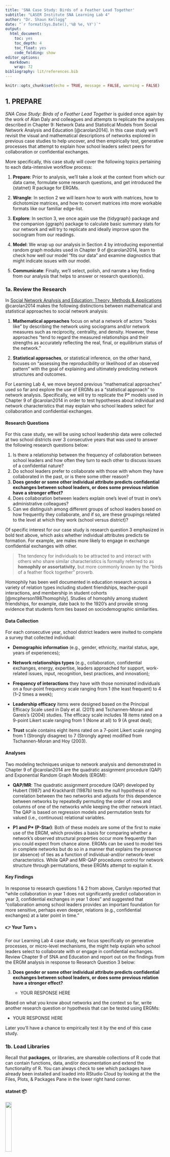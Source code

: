 ```yaml
---
title: 'SNA Case Study: Birds of a Feather Lead Together'
subtitle: "LASER Institute SNA Learning Lab 4"
author: "Dr. Shaun Kellogg"
date: "`r format(Sys.Date(),'%B %e, %Y')`"
output:
  html_document:
    toc: yes
    toc_depth: 4
    toc_float: yes
    code_folding: show
editor_options:
  markdown:
    wrap: 72
bibliography: lit/references.bib
---
```


```r
knitr::opts_chunk$set(echo = TRUE, message = FALSE, warning = FALSE)
```

## 1. PREPARE

*SNA Case Study: Birds of a Feather Lead Together* is guided once again
by the work of Alan Daly and colleagues and attempts to replicate the
analyses described in Chapter 9: Network Data and Statistical Models
from Social Network Analysis and Education [@carolan2014]. In this case
study we'll revisit the visual and mathematical descriptions of networks
explored in previous case studies to help uncover, and then empirically
test, generative processes that attempt to explain how school leaders
select peers for collaboration or confidential exchanges.

More specifically, this case study will cover the following topics
pertaining to each data-intensive workflow process:

1.  **Prepare**: Prior to analysis, we'll take a look at the context
    from which our data came, formulate some research questions, and get
    introduced the {statnet} R package for ERGMs.

2.  **Wrangle**: In section 2 we will learn how to work with matrices,
    how to dichotomize matrices, and how to convert matrices into more
    workable formats like our familiar edge-list.

3.  **Explore**: In section 3, we once again use the {tidygraph} package
    and the companion {ggraph} package to calculate basic summary stats
    for our network and will try to replicate and ideally improve upon
    the sociogram from our readings.

4.  **Model**: We wrap up our analysis in Section 4 by introducing
    exponential random graph modules used in Chapter 9 of @carolan2014,
    learn to check how well our model "fits our data" and examine
    diagnostics that might indicate issues with our model.

5.  **Communicate**: Finally, we'll select, polish, and narrate a key
    finding from our analysis that helps to answer or research
    question(s).

### 1a. Review the Research

In [Social Network Analysis and Education: Theory, Methods &
Applications](https://methods.sagepub.com/book/social-network-analysis-and-education)
@carolan2014 makes the following distinctions between mathematical and
statistical approaches to social network analysis:

1.  **Mathematical approaches** focus on what a network of actors "looks
    like" by describing the network using sociograms and/or network
    measures such as reciprocity, centrality, and density. However,
    these approaches "tend to regard the measured relationships and
    their strengths as accurately reflecting the real, final, or
    equilibrium status of the network."

2.  **Statistical approaches**, or statistical inference, on the other
    hand, focuses on "assessing the reproducibility or likelihood of an
    observed pattern" with the goal of explaining and ultimately
    predicting network structures and outcomes.

For Learning Lab 4, we move beyond previous "mathematical approaches"
used so far and explore the use of ERGMs as a "statistical approach" to
network analysis. Specifically, we will try to replicate the P\* models
used in Chapter 9 of @carolan2014 in order to test hypotheses about
individual and network characteristics that may explain who school
leaders select for collaboration and confidential exchanges.

#### Research Questions

For this case study, we will be using school leadership data were
collected at two school districts over 3 consecutive years that was used
to answer the following research questions below:

1.  Is there a relationship between the frequency of collaboration
    between school leaders and how often they turn to each other to
    discuss issues of a confidential nature?
2.  Do school leaders prefer to collaborate with those with whom they
    have collaborated in the past, or is there some other reason?
3.  **Does gender or some other individual attribute predicts
    confidential exchanges between school leaders, or does some previous
    relation have a stronger effect?**
4.  Does collaboration between leaders explain one's level of trust in
    one's administrative colleagues?
5.  Can we distinguish among different groups of school leaders based on
    how frequently they collaborate, and if so, are these groupings
    related to the level at which they work (school versus district)?

Of specific interest for our case study is research question 3
emphasized in bold text above, which asks whether individual attributes
predicts tie formation. For example, are males more likely to engage in
exchange confidential exchanges with other.

> The tendency for individuals to be attracted to and interact with
> others who share similar characteristics is formally referred to as
> **homophily or assortativity**, but more commonly known by the "birds
> of a feather flock together" proverb.

Homophily has been well documented in education research across a
variety of relation types including student friendships, teacher-pupil
interactions, and membership in student cohorts
[@mcpherson1987homophily]. Studies of homophily among student
friendships, for example, date back to the 1920's and provide strong
evidence that students form ties based on sociodemographic similarities.

#### Data Collection

For each consecutive year, school district leaders were invited to
complete a survey that collected individual:

-   **Demographic information** (e.g., gender, ethnicity, marital
    status, age, years of experiences);

-   **Network relationships types** (e.g., collaboration, confidential
    exchanges, energy, expertise, leaders approached for support,
    work-related issues, input, recognition, best practices, and
    innovation);

-   **Frequency of interactions** they have with those nominated
    individuals on a four-point frequency scale ranging from 1 (the
    least frequent) to 4 (1--2 times a week);

-   **Leadership efficacy** items were designed based on the Principal
    Efficacy Scale used in Daly et al. (2011) and Tschannen-Moran and
    Gareis's (2004) studies. The efficacy scale includes 18 items rated
    on a 9-point Likert scale ranging from 1 (None at all) to 9 (A great
    deal);

-   **Trust** scale contains eight items rated on a 7-point Likert scale
    ranging from 1 (Strongly disagree) to 7 (Strongly agree) modified
    from Tschannen-Moran and Hoy (2003).

#### Analyses

Two modeling techniques unique to network analysis and demonstrated in
Chapter 9 of @carolan2014 are the quadratic assignment procedure (QAP)
and Exponential Random Graph Models (ERGM):

-   **QAP/MR**: The quadratic assignment procedure (QAP) developed by
    Hubert (1987) and Krackhardt (1987b) tests the null hypothesis of no
    correlation between the two networks and adjusts for this dependence
    between networks by repeatedly permuting the order of rows and
    columns of one of the networks while keeping the other network
    intact. The QAP is based on regression models and permutation tests
    for valued (i.e., continuous) relational variables.

-   **P1 and P\* (P-Star)**: Both of these models are some of the first
    to make use of the ERGM, which provides a basis for comparing
    whether a network's observed structural properties occur more
    frequently than you could expect from chance alone. ERGMs can be
    used to model ties in complete networks but do so in a manner that
    explains the presence (or absence) of ties as a function of
    individual-and/or network-level characteristics. While QAP and
    MR-QAP procedures control for network structure through
    permutations, these ERGMs attempt to explain it.

#### Key Findings

In response to research questions 1 & 2 from above, Carolyn reported
that "while collaboration in year 1 does not significantly predict
collaboration in year 3, confidential exchanges in year 1 does" and
suggested that "collaboration among school leaders provides an important
foundation for more sensitive, perhaps even deeper, relations (e.g.,
confidential exchanges) at a later point in time."

#### 👉 Your Turn ⤵

For our Learning Lab 4 case study, we focus specifically on generative
processes, or micro-level mechanisms, the might help explain who school
leaders select to collaborate with or engage in confidential exchanges.
Review Chapter 9 of SNA and Education and report out on the findings
from the ERGM analysis in response to Research Question 3 below:

3.  **Does gender or some other individual attribute predicts
    confidential exchanges between school leaders, or does some previous
    relation have a stronger effect?**

    -   YOUR RESPONSE HERE

Based on what you know about networks and the context so far, write
another research question or hypothesis that can be tested using ERGMs:

-   YOUR RESPONSE HERE

Later you'll have a chance to empirically test it by the end of this
case study.

### 1b. Load Libraries

Recall that **packages**, or libraries, are shareable collections of R
code that can contain functions, data, and/or documentation and extend
the functionality of R. You can always check to see which packages have
already been installed and loaded into RStudio Cloud by looking at the
the Files, Plots, & Packages Pane in the lower right hand corner.

#### statnet 📦

![](img/statnetlogo.png){width="20%"}

Similar to the collection of packages contained in the {tidyverse}
package, the Statnet Team [@handcock] has developed a suite of R
packages for the management, exploration, statistical analysis,
simulation and vizualization of network data. The statistical modeling
framework used in {statnet} relies on Exponential-family Random Graph
Models (ERGMs).

As noted in the [statnet
tutorial](http://statnet.org/Workshops/ergm_tutorial.html#The_statnet_Project)
by the same authors, the exponential-family random graph models (ERGMs)
are a general class of models based in exponential-family theory for
specifying the probability distribution for a set of random graphs or
networks. Within this framework, one can---among other tasks:

1.  Define a model for a network that includes covariates representing
    features like homophily, mutuality, triad effects, and a wide range
    of other structural features of interest;

2.  Obtain maximum-likehood estimates for the parameters of the
    specified model for a given data set;

3.  Test individual coefficients, assess models for convergence and
    goodness-of-fit and perform various types of model comparison; and

4.  Simulate new networks from the underlying probability distribution
    implied by the fitted model.

#### 👉 Your Turn ⤵

Let's load the {statnet} package that we'll be using in the Model
section of our case study for bullets 1-3 above, as well as the
following packages that will be using for our network analysis:

-   tidyverse
-   readxl
-   igraph
-   tidygraph
-   ggraph
-   skimr
-   janitor

```r
# YOUR CODE HERE

```

------------------------------------------------------------------------

## 2. WRANGLE

For our data wrangling this week, we'll focus on working with network
data stored as an adjacency matrix. Our primary goals for this section
are learning how to:

a.  **Import Data**. In this section, we use the {readxl} package from
    the tidyverse to read in a matrix and node attributes.

b.  **Dichotomize a Matrix**. As described in Chapter 9, we'll recode
    our edge values to 1s and 0s changing our valued matrix to a binary
    matrix.

c.  **Create Network Graph**. Finally, we'll convert our matrix to an
    edge-list and store both our edges and node attributes as a network
    igraph object in preparation for analysis.

### 2a. Import Data

One of our primary goals is to replicate the ERGM analysis from Chapter
9: Network Data and Statistical Models [@carolan2014]. Specifically,
we'll aim to reproduce the results from Table 9.4. Results of P1 and
P\*Analyses for the Dichotomized and Directed School Leaders
Confidential Exchanges Network Year 3.

To do so, we'll need to import two Excel files from the [Social Network
Analysis and Education companion
site](https://studysites.sagepub.com/carolan/study/resources.htm). The
first file contains our edges stored as a square matrix (more on this
later) and the second file is a standard rectangular data frame that
contains attributes for each node, i.e. school leaders. These files are
included in the data folder of your R Studio project. A description of
each file from the companion website is linked above and each data file
is linked below:

1.  [**School Leaders Data Chapter
    9_d**](https://studysites.sagepub.com/carolan/study/materials/datasets/99472_ds10.xls)**.** This
    adjacency matrix reports on "confidential help" ties among 43 school
    leaders in year 3 of a three-year study. This is a directed valued
    (weighted) network measured on five-point scale ranging from 0 to 4,
    with higher values indicating more frequent collaborations (1--2
    times/week). These data are used throughout Chapter 9.

2.  [**School Leaders Data Chapter
    9_e**](https://studysites.sagepub.com/carolan/study/materials/datasets/99472_ds11.xlsx)**.** This
    rectangular matrix consists of four attribute vectors for 43 school
    leaders. Following the first ID column, the matrix includes an
    efficacy score, trust score, and indicators for whether one works at
    the district-level and is male (1 = yes, 0 = no). These attribute
    variables will be used as covariates in our ERGMs later in this
    walkthrough.

Since we are working with Excel files, we'll need to use the
`read_excel()` function from {readxl} tidyverse package to import our
data. Let's import the `School Leaders Data Chapter 9_e.xlsx` node file
located in the `data/` folder first:

```r
leader_nodes <- read_excel("data/School Leaders Data Chapter 9_e.xlsx", 
                           col_types = c("text", "numeric", "numeric", "numeric", "numeric")) |>
  clean_names()

leader_nodes
```

Note that we specified the `ID` column as "text" and the remaining
columns as "numeric." By default, the `readxl()` function would have
recognized each column as numeric, but the first column indicates the
"names" for each school leader and we'll be using this column to assign
names to our columns and rows for our adjacency matrix in just a bit.

#### 👉 Your Turn ⤵

Recall from above that our relations, or edges, are stored as a valued
[adjacency matrix](https://en.wikipedia.org/wiki/Adjacency_matrix) in
which columns and rows consist of the same actors and each cell contains
information about the tie between each pair of actors. In our case, the
tie is a directed and valued "arc" where the value indicates the
strength of the relationship.

Use the `read_excel()` function to import the
`School Leaders Data Chapter 9_d.xlsx` file, add an argument setting the
column names to `FALSE` since our file is a simple matrix with no header
or column names, and assign the matrix to a variable named
`leader_matrix`:

**Hint:** Type `?read_excel` into the console and check the arguments
section to find the name of the argument used to set column headers.

```r
#YOUR CODE HERE

```

Use the code chunk below to inspect the matrix you just imported and
answer the questions that follow:

```r

```

1.  Is our network a square matrix? What does this tell you about the
    number of nodes in our network?

    -   

2.  Does our network contain self-loops? How do you know?

    -   

3.  What do the values in each cell of our matrix indicate?

    -   

### 2b. Dichotomize Matrix

Since one of our goals is a crude replication of the analysis
demonstrated in Chapter 9, and since working with "valued networks" is a
little more complex than binary networks that simply indicate the
presence or absence of a tie, we will need to "dichotomize" our matrix.
In practice this simply entails converting our valued matrix to a binary
matrix with cells containing just 1s or 0s.

In their article, [Valued Ties Tell Fewer Lies: Why Not To Dichotomize
Network Edges With Thresholds](https://arxiv.org/abs/1101.0788), Thomas
and Blitzstein (2018) highlight several reasons why the dichotomization
procedure is appealing in an investigation aside from convenience and
simplicity:

1.  **Use of Exclusively Binary Methods.** Several classes of models
    have been designed to incorporate binary information directly,
    including the exponential random graph model.

2.  **Ease of Input and Data Collection.** The need to classify
    continuously-valued quantities into a set of discrete groups is
    widespread throughout all of science and technology, particularly
    because of the associated need to make clear decisions based on this
    information.

3.  **Ease of Output in Graphical Representations.** The visual appeal
    of graphs and networks has contributed to much of the field's
    attention in the past decade. When plotting a graphical structure, a
    clever choice of threshold can illuminate which nodes are most
    central, which connections the most vital.

4.  **Sparsity of Structure.** In data where there are very few natural
    zeroes (if any), di- chotomization provides a way to select for a
    small number of connections which are thought to be of the greatest
    importance to the system, or to nominate a number of ties for more
    in-depth study.

5.  **Binning To Address Nonlinearity and Reduce Noise.** If there is a
    nonlinear relationship in the data, binning the data into distinct
    ordinal categories has many advantages, namely, the reduction of
    total mean-squared error, and a corresponding increase in power for
    detecting a true non-zero relationship over an improperly specified
    linear analysis.

As the title of their article suggests, however, @thomas2011valued argue
that the motivations for dichotomization should be revisited as
dichotomization produces a range of problematic issues.

With that in mind, and before we can dichotomize our "matrix," we first
need to convert it to a matrix object recognized by R using the
`as.matrix()` function. We can then check to data format of our
`leader_matrix` using the `class()` function:

```r
leader_matrix <- leader_matrix |>
  as.matrix()

class(leader_matrix)
```

Both the collaboration and confidential help network data were
dichotomized by recoding values originally coded as a 3 and 4 recoded to
1, indicating the presence of a directed tie for both relations, and
zero otherwise.

To dichotomize our our matrix, the following code will "assign" 0's to
all values in our matrix that are less than or equal to 2, and 1's to
all values that are greater the or equal to 3:

```r
leader_matrix[leader_matrix <= 2] <- 0

leader_matrix[leader_matrix >= 3] <- 1
```

#### Add Row and Column Names

Before we can convert to an edge-list, we will also need to add the
names of our nodes to the columns and rows of our matrix. These are
stored in the `ID` column of our `leader_node` data frame. We can use
the `$` operator to select these names and assign to our `leader_matrix`
using the `rownames()` and `colnames()` functions respectively:

```r
rownames(leader_matrix) <- leader_nodes$id

colnames(leader_matrix) <- leader_nodes$id

leader_matrix
```

### 2c. Create Network with Attributes

Recall that edge-lists contain a row for each dyad consisting of at
minimum two columns with the name of each actor, and which conveniently
can also contain other information or attributes about the relationship
such as edge weight, timestamps, or other contextual information as
demonstrated in Learning Lab 1.

Edge-lists also have the advantage of being easier to work with when
using network packages in R.

#### Get Edges

The {igraph} package introduced in Learning Lab 1 has a convenient
`get.data.frame()` function for extracting an edge list from a matrix,
but first we need to convert our matrix to an igraph network object.

```r
adjacency_matrix <- graph.adjacency(leader_matrix,
                                    diag = FALSE)

class(adjacency_matrix)

adjacency_matrix
```

Note that we included the `diag = FALSE` argument which converts all
values along the diagonal to 0s, thereby removing self-loops. I believe
they may have been included when calculating the network descriptives
included in Table 9.1, and our own descriptives may not match exactly,
but we'll need to remove these from our network for the ERGM analysis so
this will save us a step.

Now we can use the `get.data.frame()` function to covert our matrix to a
standard edge-list:

```r
leader_edges <- get.data.frame(adjacency_matrix) |>
  mutate(from = as.character(from)) |>
  mutate(to = as.character(to))


leader_edges
```

#### 👉 Your Turn ⤵

Recall from Learning Lab 2 that we introduced the {tidygraph} package
for preparing and summarizing our Twitter network. Tidygraph includes
the full functionality of `igraph` in a tidy API giving you access to
almost all of the `dplyr` verbs plus a few more, developed for use with
relational data.

Similar to Learning Lab 2, use the `tbl_graph()` function to convert our
`leader_edges` and `leader_nodes` data frames into a network graph
object, by including the following arguments and supplying the
appropriate code:

-   `edges =` expects a data frame, in our case `leader_edges`,
    containing information about the edges in the graph. The nodes of
    each edge must either be in a `to` and `from` column, or in the two
    first columns like the data frame we provided.

-   `nodes =` expects a data frame, in our case `leader_nodes`,
    containing information about the nodes in the graph. If `to` and/or
    `from` are characters or names, like in our data frames, then they
    will be matched to the column named according to `node_key` in
    nodes, if it exists, or matched to the first column in the node
    list.

-   `directed =` specifies whether the constructed graph be directed.

```r
# YOUR CODE HERE

```

Congrats! You made it to the end of data wrangling section and are ready
to start analysis!

------------------------------------------------------------------------

## 3. EXPLORE

In Section 3, we use the {tidygraph} package for retrieving network
descriptives and the {ggraph} package to create a network visualization
to help illustrate these metrics. Specifically, in this section we will:

a.  **Examine Basic Descriptives**. We focus primarily on actors and
    edges in this walkthrough, including whether or not ties were
    reciprocated and node degree, an important and fairly intuitive
    measure of centrality.

b.  **Make a Sociogram**. Finally, we wrap up the explore phases by
    learning to plot a network and tweak key elements like the size,
    shape, and position of nodes and edges to better at communicating
    key findings.

### 3a. Examine Descriptives

As noted in SNA and Education [@carolan2014], many analyses of social
networks are primarily descriptive and aim to either represent the
network's underlying social structure through data-reduction techniques
or to characterize network properties through network measures.

In the analyses described in Chapter 9, descriptives were limited to the
mean and standard deviation for: in-degree, out-degree, trust and
efficacy measures. The proportion of male leaders was also reported. For
section 3a, let's see if we can reproduce these descriptives.

#### Calculate Node Degree

Recall that **degree** is the number of ties to and from an ego, or in
the case of a "simple graph" like ours, degree is simply the number of
people to whom someone is connected. In a directed network,
**in-degree** is the number of connections or ties received, whereas
**out-degree** is the number of connections or ties sent.

The `activate()` function from the {tidygraph} package allows us to
treat the nodes in our network object as if they were a standard data
frame to which we can then apply tidyverse functions such as `select()`,
`filter()`, and `mutate()`.

We can use the `mutate()` functions to create new variables for nodes
such as measures of degree, in-degree, and out-degree using the
`centrality_degree()` function in the {tidygraph} package.

Run the following code to add in- and out-degree measures to each of our
nodes and examine the output:

```r
leader_measures <- leader_graph |>
  activate(nodes) |>
  mutate(in_degree = centrality_degree(mode = "in")) |>
  mutate(out_degree = centrality_degree(mode = "out"))

leader_measures
```

#### 👉 Your Turn ⤵

We now see that, in addition to the previously included attributes
`trust` and `efficacy`, in-degree and out-degree measures have been
added to the nodes in our network. But what if we also want to know to
total number of "alters" each "ego" is connected to, i.e. the total
number of individuals each school leader are connected to?

Modify the code below to calculate `degree` for each school leader in
our network. **Hint:** `centrality_degree` is a wrapper for
`igraph::degree()` and the `mode =` argument can be found in the
corresponding help documentation.

```r

```

#### Summarize Node Measures

We can also use the `activate()` function combined with the
`as_tibble()` function introduced in our previous Learning Lab to
extract our new measures to a separate data frame we'll call
`node_measures` so we can inspect our nodes individually and later use
to calculate some summary stats:

```r
node_measures <- leader_measures |> 
  activate(nodes) |>
  as_tibble()

node_measures
```

Now let's view some basic summary statistics for each of the variables
using the handy `summary()` function included in the R {base} package
and the `skim()` functions from the {skimr} package.

```r
summary(node_measures)

skim(node_measures)
```

It looks like our summary stats for Year 3 confidential exchanges
network and attribute data are pretty close to those reported in Table
9.1 copied from @carolan2014. For example, our mean total efficacy and
trust scores were 6.65 and 4.78 respectively, compared to 6.64 and 4.77
as reported in Chapter 9.

![](img/table-9-1.jpg){width="80%"}

The average in/out-degree for our school leaders data is 3.26, however,
which is a little lower than that reported by Carolyn. Again, this is
likely a function of our removal of self-loops. To test this theory, we
could simply change the `diag = FALSE` argument added to the
`graph.adjacency()` function above to `TRUE` to include self-loops and
then try rerunning all the code above.

#### School/District-Level Stats

Since we are now working with a standard data frame, we can also apply
[{dyplr}](https://dplyr.tidyverse.org/index.html) functions like
[`group_by()`](https://dplyr.tidyverse.org/reference/group_by.html) and
[`summarise()`](https://dplyr.tidyverse.org/reference/summarise.html) to
calculate basic summary stats such as counts, mean, and standard
deviation as follows:

```r
node_measures |>
  group_by(district_site) |>
  summarise(n = n(),
            mean = mean(in_degree), 
            sd = sd(in_degree)
            )
```

We see that our measures are pretty close, but not an exact match.
Again, this is likely due to the self-loops we excluded. For example,
our average in-degree for district-level (coded "1") and school-level
(coded "0") leaders is 4.66 and 2.36 respectively, but reported as 4.72
and 2.64 by @carolan2014.

#### 👉 Your Turn ⤵

Use the code chunk below and additional chunks if needed to try and
replicate the school and district level findings for out-degree, trust
and efficacy measures.

```r

```

How close your result to those reported by Carolyn Table 9.1?

-   YOUR RESPONSE HERE

### 3b. Visualize Network Properties

In Chapter 9, @carolan2014 depicts a directed and dichotomous sociogram
of the **collaboration** network for year 3 is shown in .

![](img/figure-9-1.jpg){width="80%"}

#### 👉 Your Turn ⤵

Try creating a **Year 3 Confidential Exchange Network** by modifying the
code below and tweaking the included function/arguments or adding new
ones for
[layouts](https://ggraph.data-imaginist.com/articles/Layouts.html),
[nodes](https://ggraph.data-imaginist.com/articles/Nodes.html), and
[edges](https://ggraph.data-imaginist.com/articles/Edges.html) to make
our plot either more "aesthetically pleasing" or more purposeful in what
it's trying to communicate.

```r
#YOUR CODE HERE
leader_measures |>
ggraph(layout = "fr") + 
  geom_node_point() +
  geom_edge_link() + 
  theme_graph()
```

After you are satisfied with your sociogram, answer the following
questions?

1.  How is the Year 3 confidential exchange network similar to the
    collaboration network? How is it different?

    -   YOUR RESPONSE HERE

Congrats! You made it to the end of the Explore section and are ready to
learn a little ab out modeling network selection processes using ERGMs!
Before proceeding further, knit your document and check to see if you
encounter any errors.

------------------------------------------------------------------------

## 4. MODEL

Recall from @carolan2014 that network models and the questions they are
designed to address are categorized into three different analytical
emphases:

1.  Relationship-level models that focus on the ties between actors in
    complete networks;

2.  Models that predict individual actors' attributes; and,

3.  Actor-level models that emphasize the differences within and among
    groups of actors within a complete network.

**Exponential Random Graph Models** fall into category 1 and are
relationship-level models that focus on how formation of dyadic ties
within a complete relational network can be explained by both structural
and attribute variables. ERGMs provide a means to compare whether a
network's observed structural properties occur more frequently than you
could expect from chance alone. More specifically, ERGMS provide a way
to determine whether observed network properties like reciprocity and
assortativity occur by chance as a result of other network properties.

While the technical aspects of estimating ERGMs are complex, their
interpretation is pretty straightforward. In this section we are
interested exploring how these models can be used to make inferences
about the social processes at work in the School Leaders data. For
example, in this section we will explore the following questions posed
in Chapter 9:

1.  **Reciprocity.** If one school leader turns to another to discuss
    something confidential, is the latter likely to reciprocate?

2.  **Transitivity.** Are school leaders more likely to confide in
    someone if they both confide in the same school leader?

3.  **Attribute Effect.** Do a leader's gender and efficacy score,
    predict a confidential exchange between two leaders?

### 4a. Loading Network Data

As we've discovered in previous learning labs, network data can come in
many different forms --- ties can be stored as edgelists or matrices,
saved as .csv or excel files, and converted to a variety of network R
objects. Attributes for the nodes, ties and dyads can also take various
forms and be added in various ways to objects in R. For the {ergm}
package, however, data will need to be transformed into a object of the
class "network" --- the format that statnet uses to store and work with
network data.

Fortunately, we have already prepared our data for quick conversion to a
`network` object and can supply just a couple arguments to the
`as.network()` function from the {network} package used by statnet:

-   `x =` a matrix giving the network structure in adjacency, incidence,
    or edgelist form;

-   `vertices` = an optional`data.frame` containing the vertex
    attributes. The first column is assigned to the `"vertex.names"` and
    additional columns are used to set vertex attributes using their
    column names.

Similar to the `tbl_graph` function from {tidygraph} that we used above,
let's add our `leader_edges` edge-list and our `leader_nodes` data frame
as the `x =` and `vertices =` arguments in the `as.network()` function
and assign to a new object called `leader_network`:

```r
leader_network <- as.network(leader_edges,
                             vertices = leader_nodes)

leader_network
```

Note that we could also have supplied our `leader_matrix` as the first
argument, but using and edgelist vastly simplifies the process of adding
node attributes.

Let's also check the be sure that our `leader_network` is indeed a
`network` object by using the `class()` function to identify object
type:

```r
class(leader_network)
```

So far so good! Let's start building our first ERGM model!

### 4b. Estimate the ERGM

We'll begin by running a simple model both to demonstrate the most
commonly used functions for ERGMs and also to replicate the approach in
Chapter 9 of @carolan2014.

The syntax for specifying a model in the `ergm` package follows R's
standard formula convention:
`my_network ~ ergm_term_1 + ergm_term_2 + ergm_term_3` and so forth.

This syntax is used for both the `summary` and `ergm` functions.

-   The `summary` function simply returns the numerical values of the
    network statistics in the model.

-   The `ergm` function estimates the model with those statistics.

As noted by the [Statnet Development
Team](http://statnet.org/Workshops/ergm_tutorial.html#The_summary_and_ergm_functions,_and_supporting_functions):

> It is good practice to run a `summmary` command on any model before
> fitting it with `ergm`. This is the ERGM equivalent of performing some
> descriptive analysis on your covariates. This can help you make sure
> you understand what the term represents, and it can help to flag
> potential problems that will lead to poor modeling results.

#### Network Structure Parameters

Let's start with with a simple model similar to the P~1~ model in Table
9.4. This model contains the required ergm-term **`edges`** that
represents the total number of edges in the network, and the ergm-term
**`mutual`** that examines the tendency for ties to be reciprocated,
i.e. "mutuality".

```r
summary(leader_network ~ edges + mutual)
```

We see from our summary that our `leader_network` consists of 143 edges
and 36 reciprocated dyads.

Since the `ergm()` function uses a stochastic MCMC-based estimation
algorithm, use the `set.seed()` function and set the value to 2022 (note
this could be any number) so we produce the same results each time.

Now let's estimate our model, save the results as `ergm_mod_1`, and use
the `summary()` function again to take a look at our estimates. Also,

```r
set.seed(2022)

ergm_mod_1 <-ergm(leader_network ~ edges + mutual)

summary(ergm_mod_1)
```

Since ERGMs predict the presence of a network tie, with estimates
indicating the importance of each to the presence of a tie, estimated
coefficients can be explained in terms similar to logistic regression.
That is, positive significant coefficients indicate that the
corresponding parameters in the observed network (e.g. reciprocated ties
between school leaders), controlling for all other parameters in the
model, occur more than would be expected by chance, thus increasing the
likelihood that a tie will occur, and vice-versa for negative
coefficients.

After several iterations, we see that our model finally converges and
suggest that the estimates for our `edges` and `mutual` terms are
statistically significant. The negative estimate for the `edge`
paramter, as noted by @carolan2014, implies that the probability of a
confidential exchange tie in year 3 is relatively low. The reciprocity
parameter, on the other hand, is 3.11 in our model, and indicates a
strong tendency for confidential-exchange ties to be reciprocated.

Now let's add an ergm-term for transitivity. Modeling transitivity, or
the "friend of a friend" phenomenon in social networks, is both
computationally intensive because of the all the possible "triangles" in
a directed network, and also very prone to model degeneration, i.e. when
models that fail to converge by reaching a value expected by the
parameters included in the model.

Ergm-terms for transitivity such as `triangles` and `transitive` in
particular are prone to model degeneration. Fortunately, the {ergm}
package includes a "more robust way of modeling triangles: the
geometrically-weighed edgewise shared partner term (GWESP)."

Let's add the `gwesp` term to our model with the suggested defaults from
the Statnet Tutorial section on [What it looks like when a model
fails](http://statnet.org/Workshops/ergm_tutorial.html#What_it_looks_like_when_a_model_fails)
and take a look at the summary first:

```r
summary(leader_network ~ edges + 
          mutual +
          transitive +
          gwesp(0.25, fixed=T))
```

As you can see, we have 202 transitive triad types.

Now lets run our model including transitivity and take a look at our
estimates. Note that this make take a couple minutes to run. If you'd
like to watch the number of iterations of the model set
`message = TRUE`.

```r
ergm_mod_2 <-ergm(leader_network ~ edges + 
                    mutual +
                    gwesp(0.25, fixed=T))

summary(ergm_mod_2)
```

Contrary to the analysis in Chapter 9, our model so far suggest that
there is a tendency toward transitivity, that is a confidential exchange
is likely to occur between two people who both have a confidential
exchange with the same individual.

At this point, however, we have only focused on structural mechanisms
inherent to networks themselves, or "global features" of the graph
independent of actors, and have not looked at individual attributes
among actors that may be shaping out network.

#### Actor Attribute Parameters

As noted by @carolan2014, ERGMs have advanced to the point where actor
attributes, or actor-level covariates, can now be incorporated into
model estimation, such as individuals' demographic (e.g., gender) or
behavioral (e.g., efficacy) characteristics. These two attributes
examined in Chapter 9 with leadership efficacy measured by survey items
based on the [Principal Efficacy
Scale](https://wmpeople.wm.edu/asset/index/mxtsch/pse).

The attributes were included as both sender and receiver effects, which
again can be very computationally intensive and thus timely to run,
while sometimes prone to model degeneracy without some model fine
tuning.

To simplify this approach, I've include these attributes using the
`nodefactor()` and `nocov()` ergm-terms respectively which allow us to
test whether those who are Male or have higher efficacy scores are more
likely to either send or receive a confidential exchange.

```r
ergm_3 <- ergm(leader_network ~ edges +
                 mutual +
                 gwesp(0.25, fixed=T) +
                 nodefactor('male') +
                 nodecov('efficacy')
               )
  
  
summary(ergm_3)
```

Although there appears to be a very slight, though not statistically
significant tendency towards male leaders being more likely to send or
receive ties, the primary drivers of network formation appear to be
structural features of the network including reciprocity and
transitivity.

Sadly, we were not able to replicate the findings from @carolan2014, but
we also did not replicate their model exactly, nor did we fine tune our
model parameters. Regardless, this provided a practical exercise for
demonstrating ERGMs.

#### 👉 Your Turn ⤵

Before moving on to checking the goodness of fit for our final model,
try testing to see if shared characteristics among school leaders might
help explain tie formation. To test for homophily among gender or
location, the `ergm()` function includes a `nodematch()` argument
similar to `nodefactor()` used above that could be used to answer the
following question:

1.  Controlling for edges, reciprocity, and transitivity, are school
    leaders more likely to confide in colleagues of their own gender or
    who work at the same district-site level?

```r
#YOUR CODE HERE

```

Once you've checked the summary of your model estimates, write your
interpretation of the results below:

-   YOUR RESPONSE HERE

We've only scratched the surface for the number of network and node
attributes properties that can be tested using ERGMs. Take a look at a
[table of common ergm-terms](http://statnet.org/nme/d2-ergmterms.html)
or type "ergm-terms" into the help menu of the files pane for some
additional examples.

### 4c. Check Model Fit

One test of whether an ergm model is a "good fit" for the data is "how
well it reproduces the observed global network properties *that are not
in the model*." This can be accomplished by choosing a network statistic
that is not in the model, and comparing the value of this statistic
observed in the original network to the distribution of values we get in
simulated networks from our model, using the `gof()` function to test
the goodness-of-fit.

#### The GOF Function

The `gof()` function is a bit different than the `summary()` and
`ergm()` functions, in that it only takes 3 ergm-terms as arguments:
degree, esp (edgwise share partners), and distance (geodesic distances).
Each of these terms captures an aggregate network distribution, at
either the node level (degree), the edge level (esp), or the dyad level
(distance).

Let's go ahead and run the `gof()` function on our `ergm_3` model and
plot the results:

```r
ergm_3_gof <- gof(ergm_3)

plot(ergm_3_gof)
```

Overall, the model appears to fit reasonably well in that black line in
our charts (the actual observed network measures) closely follows the
aggregate measures generated from the simulations, or permutations of
our network.

#### Check MCNC Diagnostics

One final check on our model is to examine the Monte-Carlo Markov Chain
(MCMC) diagnostics to make sure our model is not heading of in the wrong
direction and likely to never produce a network similar to what was
observed, which is referred to as "model degeneracy." As the statnet
authors note:

> When a model is not a good representation of the observed network, the
> simulated networks produced in the MCMC chains may be far enough away
> from the observed network that the estimation process is affected. In
> the worst case scenario, the simulated networks will be so different
> that the algorithm fails altogether.

Fortunately, our models did not fail to converge, the AIC and BIC
indicators seemed to improve with each term added to the model, and the
goodness-of-fit seemed to somewhat mirror the global features of our
network.

Let run the `mcmc.diagnostics()` function on our final model anyways and
check the results:

```r
mcmc.diagnostics(ergm_3)
```

One simple heuristic for interpreting `mcmc.diagnostics()` results is
too look for "balance." The charts with all the squiggles, to use a
non-technical term, should have a scale that ideally is centered on 0
and have roughly straight line running through it, while the chart that
looks like a simple line graph should also be ideally centered at 0 and
roughly normally distributed on both ends. Overall, the diagnostics
indicate there is room for improvement but nothing is wildly off and
hence our model did not fail to converge.

#### 👉 Your Turn ⤵

Use the code chunk below to check the model fit and diagnostics for the
model the you created in [4b. Estimate the ERGM]:

```r
#YOUR CODE HERE
ergm_4_gof <- gof(ergm_4)

plot(ergm_4_gof)

mcmc.diagnostics(ergm_4)
```

------------------------------------------------------------------------

## 5. COMMUNICATE

Our goal is to distill the analysis from above into a simple "data
product" designed to illustrate key findings about changes in the
collaboration network over time. For the purposes of this task, imagine
that your audience consists of state policy makers interested in
district-wide reform efforts and have limited background in SNA and
adapt the following steps accordingly:

1.  **Select.** Select your ERGM analysis from above, or a new analysis
    if so motivated, that you think would be interesting or relevant for
    the target audience and that helps answer our research questions.

2.  **Polish.** Create and polish a data visualization and/or data table
    to communicate your selected findings.

3.  **Narrate.** Write a brief narrative to accompany your visualization
    and/or table that includes the following:

    -   The question or questions guiding the analysis;

    -   The conclusions you've reached based on our findings;

    -   How your audience might use this information;

    -   How you might revisit or improve upon this analysis in the
        future.

### 👉 Your Turn ⤵

Use the code chunk below create a polished table and/or visualization(s)
and write a brief narrative in the space that follows.

### Data Visualization or Table

```r
# YOUR CODE HERE


```

### Narrative

NARRATIVE GOES HERE...

### 🧶 Knit & Check ✅

Congratulations - you've completed the Learning Lab 4 case study! To
share your work, click the drop down arrow next to the ball of yarn that
says "Knit" at the top of this markdown file, then select "Knit top
HTML". Assuming your code contains no errors, this will create a web
page in your Files pane that serves as a record of your work.

Once your file has been knitted, you can publish this file online using
RPubs, or share the HTML file through another means.

### References
